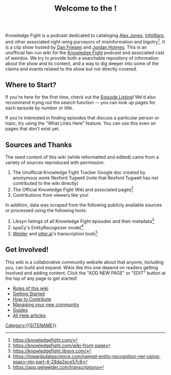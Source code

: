 <mainpage-leftcolumn-start />
<div style="text-align: center; font-size: x-large; padding: 1em;">'''Welcome to the {{SITENAME}}!'''</div>

Knowledge Fight is a podcast dedicated to cataloging [[Alex Jones]], [[InfoWars]], and other associated right-wing purveyors of misinformation and bigotry<ref>https://knowledgefight.com/</ref>. It is a clip show hosted by [[Dan Friesen]] and [[Jordan Holmes]]. This is an unofficial fan-run wiki for the [[Knowledge Fight]] podcast and associated cast of weirdos. We try to provide both a searchable repository of information about the show and its content, and a way to dig deeper into some of the claims and events related to the show but not directly covered.

== Where to Start? ==
If you're here for the first time, check out the [[List of Knowledge Fight episodes|Episode Listing]]! We'd also recommend trying out the search function -- you can look up pages for each episode by number or title.

If you're interested in finding episodes that discuss a particular person or topic, try using the "What Links Here" feature. You can use this even on pages that don't exist yet.

== Sources and Thanks ==
The seed content of this wiki (while reformatted and edited) came from a variety of sources reproduced with permission.

# The Unofficial Knowledge Fight Tracker Google doc created by anonymous wonk Rexford Tugwell (note that Rexford Tugwell has not contributed to the wiki directly)
# The Official Knowledge Fight Wiki and associated pages<ref>https://knowledgefight.com/wiki-front-page</ref>
# Contributions from viewers like you!

In addition, data was scraped from the following publicly available sources or processed using the following tools:

# Libsyn listings of all Knowledge Fight episodes and their metadata<ref>https://knowledgefight.libsyn.com/</ref>
# spaCy's EntityRecognizer model<ref>https://towardsdatascience.com/named-entity-recognition-ner-using-spacy-nlp-part-4-28da2ece57c6</ref>
# [https://www.getwelder.com/ Welder] and [https://otter.ai/home otter.ai]'s transcription tools<ref>https://app.getwelder.com/transcriptions</ref>

== Get Involved! ==
This wiki is a collaborative community website about {{topic}} that anyone, including you, can build and expand. Wikis like this one depend on readers getting involved and adding content. Click the "ADD NEW PAGE" or "EDIT" button at the top of any page to get started!

*[[Project:Wiki rules|Rules of this wiki]]
*[[w:c:community:Help:Getting Started|Getting Started]]
*[[w:c:community:Help:Contributing|How to Contribute]]
*[[w:c:community:Help:Community Management|Managing your new community]]
*[[w:c:community:Help:Contents|Guides]]
*[[w:c:community:Help:Index|All Help articles]]
[[Category:{{SITENAME}}]]
